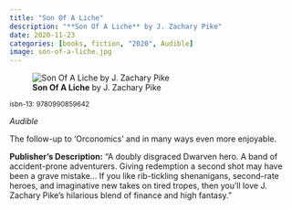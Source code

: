 ```yaml
---
title: "Son Of A Liche"
description: "**Son Of A Liche** by J. Zachary Pike"
date: 2020-11-23
categories: [books, fiction, "2020", Audible]
image: son-of-a-liche.jpg
---
```

![**Son Of A Liche** by J. Zachary Pike](son-of-a-liche.jpg){fig-align="left"}

<sup>isbn-13: 9780990859642</sup>

*Audible*

The follow-up to 'Orconomics' and in many ways even more enjoyable.

**Publisher's Description:**
"A doubly disgraced Dwarven hero. A band of accident-prone adventurers.
Giving redemption a second shot may have been a grave mistake... If you
like rib-tickling shenanigans, second-rate heroes, and imaginative new
takes on tired tropes, then you'll love J. Zachary Pike's hilarious blend
of finance and high fantasy."